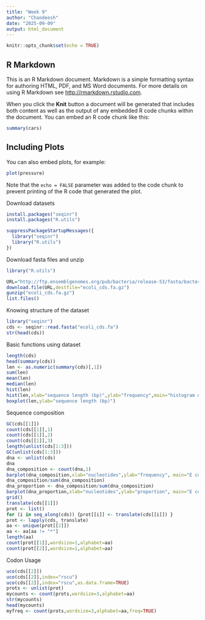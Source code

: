 ```yaml
---
title: "Week 9"
author: "Chandeesh"
date: "2025-09-09"
output: html_document
---
```


```r
knitr::opts_chunk$set(echo = TRUE)
```

## R Markdown

This is an R Markdown document. Markdown is a simple formatting syntax for authoring HTML, PDF, and MS Word documents. For more details on using R Markdown see <http://rmarkdown.rstudio.com>.

When you click the **Knit** button a document will be generated that includes both content as well as the output of any embedded R code chunks within the document. You can embed an R code chunk like this:

```r
summary(cars)
```

## Including Plots

You can also embed plots, for example:

```r
plot(pressure)
```

Note that the `echo = FALSE` parameter was added to the code chunk to prevent printing of the R code that generated the plot.

Download datasets
```r
install.packages("seqinr")
install.packages("R.utils")
```


```r
suppressPackageStartupMessages({
  library("seqinr") 
  library("R.utils") 
})
```

Download fasta files and unzip
```r
library("R.utils")

URL="http://ftp.ensemblgenomes.org/pub/bacteria/release-53/fasta/bacteria_0_collection/escherichia_coli_str_k_12_substr_mg1655_gca_000005845/cds/Escherichia_coli_str_k_12_substr_mg1655_gca_000005845.ASM584v2.cds.all.fa.gz"
download.file(URL,destfile="ecoli_cds.fa.gz")
gunzip("ecoli_cds.fa.gz")
list.files()
```

Knowing structure of the dataset
```r
library("seqinr")
cds <- seqinr::read.fasta("ecoli_cds.fa")
str(head(cds))
```

Basic functions using dataset
```r
length(cds)
head(summary(cds))
len <- as.numeric(summary(cds)[,1])
sum(len)
mean(len)
median(len)
hist(len)
hist(len,xlab="sequence length (bp)",ylab="frequency",main="histogram of coding sequence length")
boxplot(len,ylab="sequence length (bp)")
```

Sequence composition
```r
GC(cds[[1]])
count(cds[[1]],1)
count(cds[[1]],2)
count(cds[[1]],3)
length(unlist(cds[1:3]))
GC(unlist(cds[1:3]))
dna <- unlist(cds)
dna
dna_composition <- count(dna,1)
barplot(dna_composition,xlab="nucleotides",ylab="frequency", main="E coli CDS composition")
dna_composition/sum(dna_composition)
dna_proportion <- dna_composition/sum(dna_composition)
barplot(dna_proportion,xlab="nucleotides",ylab="proportion", main="E coli CDS composition")
grid()
translate(cds[[1]])
prot <- list()
for (i in seq_along(cds)) {prot[[i]] <- translate(cds[[i]]) }
prot <- lapply(cds, translate)
aa <- unique(prot[[2]])
aa <- aa[aa != "*"]
length(aa)
count(prot[[1]],wordsize=1,alphabet=aa)
count(prot[[2]],wordsize=1,alphabet=aa)
```

Codon Usage
```r
uco(cds[[2]])
uco(cds[[2]],index="rscu")
uco(cds[[2]],index="rscu",as.data.frame=TRUE)
prots <- unlist(prot)
mycounts <- count(prots,wordsize=3,alphabet=aa)
str(mycounts)
head(mycounts)
myfreq <- count(prots,wordsize=3,alphabet=aa,freq=TRUE)
```


